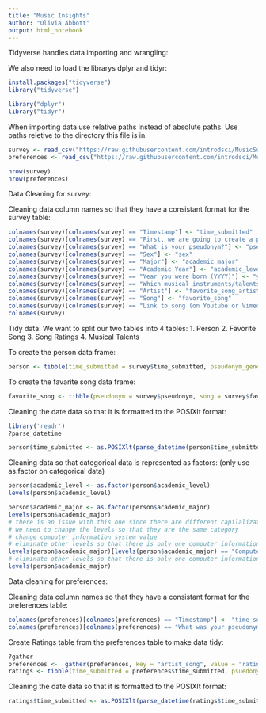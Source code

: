 ```yaml
---
title: "Music Insights"
author: "Olivia Abbott"
output: html_notebook
---
```


Tidyverse handles data importing and wrangling:

We also need to load the librarys dplyr and tidyr:

```r
install.packages("tidyverse")
library("tidyverse")

library("dplyr")
library("tidyr")
```

When importing data use relative paths instead of absolute paths. Use paths reletive to the directory this file is in.

```r
survey <- read_csv("https://raw.githubusercontent.com/introdsci/MusicSurvey/master/music-survey.csv")
preferences <- read_csv("https://raw.githubusercontent.com/introdsci/MusicSurvey/master/preferences-survey.csv")

nrow(survey)
nrow(preferences)
```
Data Cleaning for survey:

Cleaning data column names so that they have a consistant format for the survey table:

```r
colnames(survey)[colnames(survey) == "Timestamp"] <- "time_submitted"
colnames(survey)[colnames(survey) == "First, we are going to create a pseudonym for you to keep this survey anonymous (more or less). Which pseudonym generator would you prefer?"] <- "psuedonym_generator"
colnames(survey)[colnames(survey) == "What is your pseudonym?"] <- "pseudonym"
colnames(survey)[colnames(survey) == "Sex"] <- "sex"
colnames(survey)[colnames(survey) == "Major"] <- "academic_major"
colnames(survey)[colnames(survey) == "Academic Year"] <- "academic_level"
colnames(survey)[colnames(survey) == "Year you were born (YYYY)"] <- "year_born"
colnames(survey)[colnames(survey) == "Which musical instruments/talents do you play? (Select all that apply)"] <- "instrument_list"
colnames(survey)[colnames(survey) == "Artist"] <- "favorite_song_artist"
colnames(survey)[colnames(survey) == "Song"] <- "favorite_song"
colnames(survey)[colnames(survey) == "Link to song (on Youtube or Vimeo)"] <- "favorite_song_link"
colnames(survey)
```

Tidy data:
  We want to split our two tables into 4 tables:
  1. Person
  2. Favorite Song
  3. Song Ratings
  4. Musical Talents


To create the person data frame:

```r
person <- tibble(time_submitted = survey$time_submitted, pseudonym_generator = survey$psuedonym_generator, pseudonym = survey$pseudonym, sex = survey$sex, academic_major = survey$academic_major, academic_level = survey$academic_level, year_born = survey$year_born)
```

To create the favarite song data frame:

```r
favorite_song <- tibble(pseudonym = survey$pseudonym, song = survey$favorite_song, artist = survey$favorite_song_artist, link = survey$favorite_song_link)
```

Cleaning the date data so that it is formatted to the POSIXlt format:

```r
library('readr')
?parse_datetime

person$time_submitted <- as.POSIXlt(parse_datetime(person$time_submitted, format = "%m/%d/%y %H:%M"))
```

Cleaning data so that categorical data is represented as factors:
(only use as.factor on categorical data)

```r
person$academic_level <- as.factor(person$academic_level)
levels(person$academic_level)

person$academic_major <- as.factor(person$academic_major)
levels(person$academic_major)
# there is an issue with this one since there are different capilalizations of computer information systema
# we need to change the levels so that they are the same category
# change computer information system value
# eliminate other levels so that there is only one computer information systems value
levels(person$academic_major)[levels(person$academic_major) == "Computer information systems"] <-  "Computer Information Systems"
# eliminate other levels so that there is only one computer information systems value
levels(person$academic_major)

```
Data cleaning for preferences:

Cleaning data column names so that they have a consistant format for the preferences table:

```r
colnames(preferences)[colnames(preferences) == "Timestamp"] <- "time_submitted"
colnames(preferences)[colnames(preferences) == "What was your pseudonym?"] <- "pseudonym"
```

Create Ratings table from the preferences table to make data tidy:

```r
?gather
preferences <-  gather(preferences, key = "artist_song", value = "rating", -time_submitted, -pseudonym)
ratings <- tibble(time_submitted = preferences$time_submitted, psuedonym = preferences$pseudonym, artist_song = preferences$artist_song, rating = preferences$rating)
```

Cleaning the date data so that it is formatted to the POSIXlt format:

```r
ratings$time_submitted <- as.POSIXlt(parse_datetime(ratings$time_submitted, format = "%m/%d/%y %H:%M"))
```

  
  
  
  
  
  
  
  